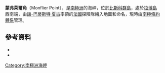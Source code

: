 {{coord|65|55|S|66|4|W|source:GNIS|display=title}}

'''蒙弗萊爾角'''（Monflier Point），是[[南極洲|南極洲]]的海岬，位於[[比斯科群島|比斯科群島]]，處於[[拉博島|拉博島]]西南端，由[[讓-巴蒂斯特·夏古|讓-巴蒂斯特·夏古]]率領的[[法國|法國]]探險隊繪入地圖和命名，現時由[[南極條約體系|南極條約體系]]管理。

==參考資料==
*{{cite gnis | type = antarid | id = 10155| name = Monflier Point | accessdate = 2013-11-01}}
*{{usgs-gazetteer|id=10155}}

{{DEFAULTSORT:Monflier Point}}
[[Category:南極洲海岬|Category:南極洲海岬]]


{{Biscoes-geo-stub}}